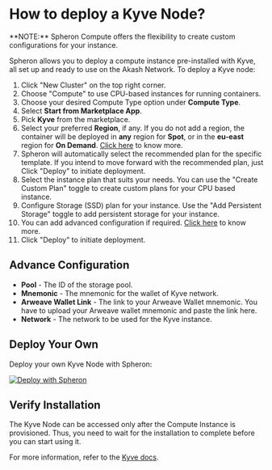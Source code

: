 
# How to deploy a Kyve Node?

<Callout type="info">
  **NOTE:** Spheron Compute offers the flexibility to create custom
  configurations for your instance.
</Callout>

Spheron allows you to deploy a compute instance pre-installed with Kyve, all set up and ready to use on the Akash Network.
To deploy a Kyve node:

1. Click "New Cluster" on the top right corner.
2. Choose "Compute" to use CPU-based instances for running containers.
3. Choose your desired Compute Type option under **Compute Type**.
4. Select **Start from Marketplace App**.
5. Pick **Kyve** from the marketplace.
6. Select your preferred **Region**, if any. If you do not add a region, the container will be deployed in **any** region for **Spot**, or in the **eu-east** region for **On Demand**. [Click here](/compute/cluster/#region) to know more.
7. Spheron will automatically select the recommended plan for the specific template. If you intend to move forward with the recommended plan, just Click "Deploy" to initiate deployment.
8. Select the instance plan that suits your needs. You can use the "Create Custom Plan" toggle to create custom plans for your CPU based instance.
9. Configure Storage (SSD) plan for your instance. Use the "Add Persistent Storage" toggle to add persistent storage for your instance.
10. You can add advanced configuration if required. [Click here](/compute/cluster/#advance-configuration-1) to know more.
11. Click "Deploy" to initiate deployment.

## Advance Configuration

- **Pool** - The ID of the storage pool.
- **Mnemonic** - The mnemonic for the wallet of Kyve network.
- **Arweave Wallet Link** - The link to your Arweave Wallet mnemonic. You have to upload your Arweave wallet mnemonic and paste the link here.
- **Network** - The network to be used for the Kyve instance.

## Deploy Your Own

Deploy your own Kyve Node with Spheron:

[![Deploy with Spheron](https://bafybeihxqi3jlv6cy2ogh6jjljinntisolbspxcrbgykyv6e5xyzujl3aa.ipfs.sphn.link/spheron-deploy.svg)](https://app.spheron.network/#/compute/marketplace?template=Kyve)

## Verify Installation

The Kyve Node can be accessed only after the Compute Instance is provisioned.
Thus, you need to wait for the installation to complete before you can start using it.

For more information, refer to the [Kyve docs](https://docs.kyve.network/).

<Navigation name="Deploy Kyve Node" />
